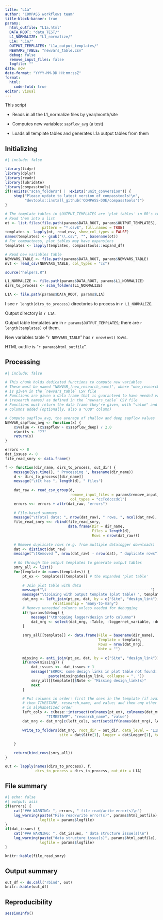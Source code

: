 ```yaml
---
title: "L1a"
author: "COMPASS workflows team"
title-block-banner: true
params:
  html_outfile: "L1a.html"
  DATA_ROOT: "data_TEST/"
  L1_NORMALIZE: "L1_normalize/"
  L1A: "L1a/"
  OUTPUT_TEMPLATES: "L1a_output_templates/"
  NEWVARS_TABLE: "newvars_table.csv"
  debug: false
  remove_input_files: false
  logfile: ""
date: now
date-format: "YYYY-MM-DD HH:mm:ssZ"
format: 
  html:
    code-fold: true
editor: visual
---
```


This script

-   Reads in all the L1_normalize files by year/month/site

-   Computes new variables: `sapflow_avg` (a test)

-   Loads all template tables and generates L1a output tables from them

## Initializing

```r
#| include: false

library(tidyr)
library(dplyr)
library(readr)
library(lubridate)
library(compasstools)
if(!exists("scan_folders") | !exists("unit_conversion")) {
    stop("Please update to latest version of compasstools!\n",
         "devtools::install_github('COMPASS-DOE/compasstools')")
}

# The template tables in $OUTPUT_TEMPLATES are 'plot tables' in RR's terminology
# Read them into a list
ot <- list.files(file.path(params$DATA_ROOT, params$OUTPUT_TEMPLATES),
                 pattern = "*.csv$", full.names = TRUE)
templates <- lapply(ot, read_csv, show_col_types = FALSE)
names(templates) <- gsub("\\.csv", "", basename(ot))
# For compactness, plot tables may have expansions
templates <- lapply(templates, compasstools::expand_df)

# Read new variables table
NEWVARS_TABLE <- file.path(params$DATA_ROOT, params$NEWVARS_TABLE)
nvt <- read_csv(NEWVARS_TABLE, col_types = "cc")

source("helpers.R")

L1_NORMALIZE <- file.path(params$DATA_ROOT, params$L1_NORMALIZE)
dirs_to_process <- scan_folders(L1_NORMALIZE)

L1A <- file.path(params$DATA_ROOT, params$L1A)

```

I see `r length(dirs_to_process)` directories to process in `r L1_NORMALIZE`.

Output directory is `r L1A`.

Output table templates are in `r params$OUTPUT_TEMPLATES`; there are `r length(templates)` of them.

New variables table "`r NEWVARS_TABLE`" has `r nrow(nvt)` rows.

HTML outfile is "`r params$html_outfile`".

## Processing

```r
#| include: false

# This chunk holds dedicated functions to compute new variables
# These must be named "NEWVAR_[new_research_name]", where "new_research_name"
# is given in the `newvars_table` CSV file
# Functions are given a data frame that is guaranteed to have needed variables
# (research names) as defined in the `newvars_table` CSV file
# Functions must return the data frame they're given, with "value" and "units" 
# columns added (optionally, also a "OOB" column)

# Compute sapflow_avg, the average of shallow and deep sapflow values
NEWVAR_sapflow_avg <- function(x) {
    x$value <- (x$sapflow + x$sapflow_deep) / 2.0
    x$units <- "??"
    return(x)
}
```

```r
errors <- 0
dat_issues <- 0
file_read_smry <- data.frame()

f <- function(dir_name, dirs_to_process, out_dir) {
    message(Sys.time(), " Processing ", basename(dir_name))
    d <- dirs_to_process[[dir_name]]
    message("\tIt has ", length(d), " files")
    
    dat_raw <- read_csv_group(d,
                              remove_input_files = params$remove_input_files, 
                              col_types = "ccTcdcccdcl")
    errors <<- errors + attr(dat_raw, "errors")
    
    # File-based summary
    message("\tTotal data: ", nrow(dat_raw), " rows, ", ncol(dat_raw), " columns")
    file_read_smry <<- rbind(file_read_smry,
                             data.frame(Dir = dir_name, 
                                        Files = length(d), 
                                        Rows = nrow(dat_raw)))
    
    # Remove duplicate rows (e.g. from multiple datalogger downloads)
    dat <- distinct(dat_raw)
    message("\tRemoved ", nrow(dat_raw) - nrow(dat), " duplicate rows")    
    
    # Go through the output templates to generate output tables
    smry_all <- list()
    for(template in names(templates)) {
        pt_ex <- templates[[template]] # the expanded 'plot table'
        
        # Join plot table with data
        message("\t------------------------------------------------")
        message("\tJoining with output template (plot table) ", template)
        dat_mrg <- left_join(pt_ex, dat, by = c("Site", "design_link"), 
                      relationship = "many-to-many")
        # Remove unneeded columns unless needed for debugging
        if(!params$debug) {
            message("\tDropping logger/design info columns")
            dat_mrg <- select(dat_mrg, -Table, -loggernet_variable, -design_link, -Logger)
        }
        
        smry_all[[template]] <- data.frame(File = basename(dir_name),
                                           Template = template,
                                           Rows = nrow(dat_mrg),
                                           Note = "")
        
        missing <- anti_join(pt_ex, dat, by = c("Site", "design_link"))
        if(nrow(missing)) {
            dat_issues <<- dat_issues + 1
            message("ERROR: some design links in plot table not found: ", 
                    paste(missing$design_link, collapse = ", "))
            smry_all[[template]]$Note <- "Missing design_link(s)"
            next
        }

        # Put columns in order: first the ones in the template (if available),
        # then TIMESTAMP, research_name, and value; and then any other columns
        # in alphabetized order
        left_cols <- c(base::intersect(colnames(pt_ex), colnames(dat_mrg)), 
                   "TIMESTAMP", "research_name", "value")
        dat_mrg <- dat_mrg[c(left_cols, sort(setdiff(names(dat_mrg), left_cols)))]
        
        write_to_folders(dat_mrg, root_dir = out_dir, data_level = "L1a",
                         site = dat$Site[1], logger = dat$Logger[1], table = template)
        
    }
    
    return(bind_rows(smry_all))
}

out <- lapply(names(dirs_to_process), f, 
              dirs_to_process = dirs_to_process, out_dir = L1A)
```

## File summary

```r
#| echo: false
#| output: asis
if(errors) {
    cat("### WARNING: ", errors, " file read/write error(s)\n")
    log_warning(paste("File read/write error(s)", params$html_outfile), 
                logfile = params$logfile)
}
if(dat_issues) {
    cat("### WARNING: ", dat_issues, " data structure issue(s)\n")
    log_warning(paste("data structure issue(s)", params$html_outfile), 
                logfile = params$logfile)
}
```

```r
knitr::kable(file_read_smry)
```

## Output summary

```r
out_df <- do.call("rbind", out)
knitr::kable(out_df)
```

## Reproducibility

```r
sessionInfo()
```
